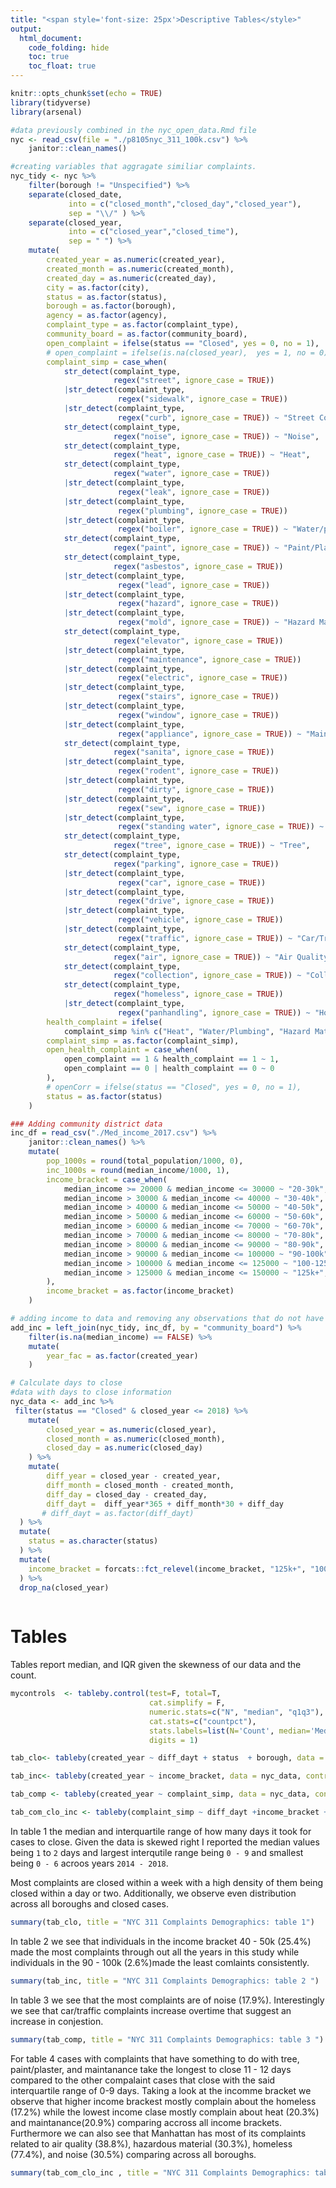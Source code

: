 ```yaml
---
title: "<span style='font-size: 25px'>Descriptive Tables</style>"
output: 
  html_document:
    code_folding: hide
    toc: true
    toc_float: true
---
```


```r
knitr::opts_chunk$set(echo = TRUE)
library(tidyverse)
library(arsenal)
```


```r

#data previously combined in the nyc_open_data.Rmd file
nyc <- read_csv(file = "./p8105nyc_311_100k.csv") %>% 
    janitor::clean_names()

#creating variables that aggragate similiar complaints. 
nyc_tidy <- nyc %>%   
    filter(borough != "Unspecified") %>%  
    separate(closed_date, 
             into = c("closed_month","closed_day","closed_year"), 
             sep = "\\/" ) %>%
    separate(closed_year, 
             into = c("closed_year","closed_time"), 
             sep = " ") %>% 
    mutate(
        created_year = as.numeric(created_year),
        created_month = as.numeric(created_month),
        created_day = as.numeric(created_day),
        city = as.factor(city),
        status = as.factor(status),
        borough = as.factor(borough),
        agency = as.factor(agency),
        complaint_type = as.factor(complaint_type),
        community_board = as.factor(community_board),
        open_complaint = ifelse(status == "Closed", yes = 0, no = 1),
        # open_complaint = ifelse(is.na(closed_year),  yes = 1, no = 0),
        complaint_simp = case_when(
            str_detect(complaint_type, 
                       regex("street", ignore_case = TRUE))
            |str_detect(complaint_type, 
                        regex("sidewalk", ignore_case = TRUE))
            |str_detect(complaint_type, 
                        regex("curb", ignore_case = TRUE)) ~ "Street Condition",
            str_detect(complaint_type, 
                       regex("noise", ignore_case = TRUE)) ~ "Noise",
            str_detect(complaint_type, 
                       regex("heat", ignore_case = TRUE)) ~ "Heat",
            str_detect(complaint_type, 
                       regex("water", ignore_case = TRUE))
            |str_detect(complaint_type, 
                        regex("leak", ignore_case = TRUE))
            |str_detect(complaint_type, 
                        regex("plumbing", ignore_case = TRUE))
            |str_detect(complaint_type, 
                        regex("boiler", ignore_case = TRUE)) ~ "Water/plumbing",
            str_detect(complaint_type, 
                       regex("paint", ignore_case = TRUE)) ~ "Paint/Plaster",
            str_detect(complaint_type, 
                       regex("asbestos", ignore_case = TRUE))
            |str_detect(complaint_type, 
                        regex("lead", ignore_case = TRUE))
            |str_detect(complaint_type, 
                        regex("hazard", ignore_case = TRUE))
            |str_detect(complaint_type, 
                        regex("mold", ignore_case = TRUE)) ~ "Hazard Material",
            str_detect(complaint_type, 
                       regex("elevator", ignore_case = TRUE)) 
            |str_detect(complaint_type, 
                        regex("maintenance", ignore_case = TRUE))
            |str_detect(complaint_type, 
                        regex("electric", ignore_case = TRUE))
            |str_detect(complaint_type, 
                        regex("stairs", ignore_case = TRUE))
            |str_detect(complaint_type, 
                        regex("window", ignore_case = TRUE)) 
            |str_detect(complaint_type, 
                        regex("appliance", ignore_case = TRUE)) ~ "Maintenance",
            str_detect(complaint_type, 
                       regex("sanita", ignore_case = TRUE))
            |str_detect(complaint_type, 
                        regex("rodent", ignore_case = TRUE))
            |str_detect(complaint_type, 
                        regex("dirty", ignore_case = TRUE))
            |str_detect(complaint_type, 
                        regex("sew", ignore_case = TRUE))
            |str_detect(complaint_type, 
                        regex("standing water", ignore_case = TRUE)) ~ "Sanitation",
            str_detect(complaint_type, 
                       regex("tree", ignore_case = TRUE)) ~ "Tree",
            str_detect(complaint_type, 
                       regex("parking", ignore_case = TRUE))
            |str_detect(complaint_type, 
                        regex("car", ignore_case = TRUE))
            |str_detect(complaint_type, 
                        regex("drive", ignore_case = TRUE))
            |str_detect(complaint_type,  
                        regex("vehicle", ignore_case = TRUE))
            |str_detect(complaint_type,  
                        regex("traffic", ignore_case = TRUE)) ~ "Car/Traffic",
            str_detect(complaint_type, 
                       regex("air", ignore_case = TRUE)) ~ "Air Quality",
            str_detect(complaint_type, 
                       regex("collection", ignore_case = TRUE)) ~ "Collection",
            str_detect(complaint_type, 
                       regex("homeless", ignore_case = TRUE))
            |str_detect(complaint_type, 
                        regex("panhandling", ignore_case = TRUE)) ~ "Homeless"),
        health_complaint = ifelse(
            complaint_simp %in% c("Heat", "Water/Plumbing", "Hazard Material", "Sanitation", "Air Quality"), yes = 1, no = 0),
        complaint_simp = as.factor(complaint_simp),
        open_health_complaint = case_when(
            open_complaint == 1 & health_complaint == 1 ~ 1,
            open_complaint == 0 | health_complaint == 0 ~ 0
        ),
        # openCorr = ifelse(status == "Closed", yes = 0, no = 1),
        status = as.factor(status)
    )


```


```r
### Adding community district data
inc_df = read_csv("./Med_income_2017.csv") %>% 
    janitor::clean_names() %>% 
    mutate(
        pop_1000s = round(total_population/1000, 0),
        inc_1000s = round(median_income/1000, 1),
        income_bracket = case_when(
            median_income >= 20000 & median_income <= 30000 ~ "20-30k",
            median_income > 30000 & median_income <= 40000 ~ "30-40k",
            median_income > 40000 & median_income <= 50000 ~ "40-50k",
            median_income > 50000 & median_income <= 60000 ~ "50-60k",
            median_income > 60000 & median_income <= 70000 ~ "60-70k",
            median_income > 70000 & median_income <= 80000 ~ "70-80k",
            median_income > 80000 & median_income <= 90000 ~ "80-90k",
            median_income > 90000 & median_income <= 100000 ~ "90-100k",
            median_income > 100000 & median_income <= 125000 ~ "100-125k",
            median_income > 125000 & median_income <= 150000 ~ "125k+",
        ),
        income_bracket = as.factor(income_bracket)
    )

# adding income to data and removing any observations that do not have a specific community board to link to income
add_inc = left_join(nyc_tidy, inc_df, by = "community_board") %>% 
    filter(is.na(median_income) == FALSE) %>% 
    mutate(
        year_fac = as.factor(created_year)
    )


```



```r
# Calculate days to close
#data with days to close information
nyc_data <- add_inc %>% 
 filter(status == "Closed" & closed_year <= 2018) %>% 
    mutate(
        closed_year = as.numeric(closed_year),
        closed_month = as.numeric(closed_month),
        closed_day = as.numeric(closed_day)
    ) %>% 
    mutate(
        diff_year = closed_year - created_year,
        diff_month = closed_month - created_month,
        diff_day = closed_day - created_day,
        diff_dayt =  diff_year*365 + diff_month*30 + diff_day
       # diff_dayt = as.factor(diff_dayt)
  ) %>% 
  mutate(
    status = as.character(status)
  ) %>% 
  mutate(
    income_bracket = forcats::fct_relevel(income_bracket, "125k+", "100-125k", "90-100k", "80-90k", "70-80k", "60-70k", "50-60k", "40-50k", "30-40k", "20-30k")
  ) %>% 
  drop_na(closed_year)
  
```
# Tables

Tables report median, and IQR given the skewness of our data and the count. 
```r
mycontrols  <- tableby.control(test=F, total=T,
                               cat.simplify = F,
                               numeric.stats=c("N", "median", "q1q3"),
                               cat.stats=c("countpct"),
                               stats.labels=list(N='Count', median='Median', q1q3='Q1,Q3'),
                               digits = 1)

tab_clo<- tableby(created_year ~ diff_dayt + status  + borough, data = nyc_data, control = mycontrols)

tab_inc<- tableby(created_year ~ income_bracket, data = nyc_data, control = mycontrols)

tab_comp <- tableby(created_year ~ complaint_simp, data = nyc_data, control = mycontrols)

tab_com_clo_inc <- tableby(complaint_simp ~ diff_dayt +income_bracket + borough , data = nyc_data, control = mycontrols)

```

In table 1 the median and interquartile range of how many days it took for cases to close.  Given the data is skewed right I reported the median values being `1` to `2` days and largest interqutile range being `0 - 9` and smallest being `0 - 6` acroos years `2014 - 2018`. 

Most complaints are closed within a week with a high density of them being closed within a day or two. Additionally, we observe even distribution across all boroughs and closed cases. 
```r
summary(tab_clo, title = "NYC 311 Complaints Demographics: table 1")

```
In table 2 we see that individuals in the income bracket 40 - 50k (25.4%) made the most complaints through out all the years in this study while individuals in the 90 - 100k (2.6%)made the least comlaints consistently. 
```r
summary(tab_inc, title = "NYC 311 Complaints Demographics: table 2 ")
```
In table 3 we see that the most complaints are of noise (17.9%).  Interestingly we see that car/traffic complaints increase overtime that suggest an increase in conjestion. 
```r
summary(tab_comp, title = "NYC 311 Complaints Demographics: table 3 ")

```

For table 4 cases with complaints that have something to do with tree, paint/plaster, and maintanance take the longest to close 11 - 12 days compared to the other compalaint cases that close with the said interquartile range of 0-9 days.  Taking a look at the incomme bracket we observe that higher income brackest mostly complain about the homeless (17.2%) while the lowest income clase mostly complain about heat (20.3%) and maintanance(20.9%) comparing accross all income brackets. Furthermore we can also see that Manhattan has most of its complaints related to air quality (38.8%), hazardous material (30.3%), homeless (77.4%), and noise (30.5%) comparing across all boroughs.  

```r
summary(tab_com_clo_inc , title = "NYC 311 Complaints Demographics: table 4 ")

```


